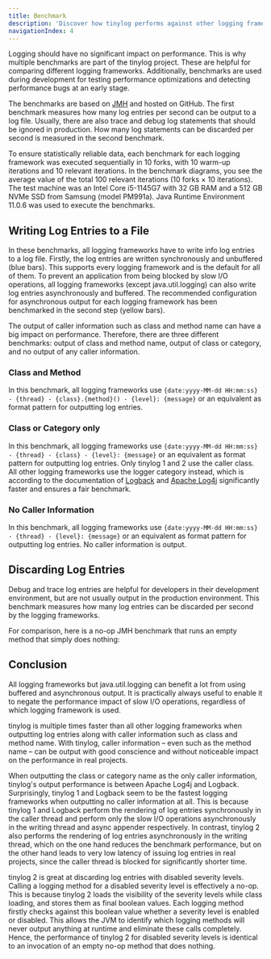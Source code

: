 ```yaml
---
title: Benchmark
description: 'Discover how tinylog performs against other logging frameworks. In-depth benchmarks comparing logging operations and caller information impact.'
navigationIndex: 4
---
```



Logging should have no significant impact on performance. This is why multiple benchmarks are part of the tinylog project. These are helpful for comparing different logging frameworks. Additionally, benchmarks are used during development for testing performance optimizations and detecting performance bugs at an early stage.

The benchmarks are based on [JMH](http://openjdk.java.net/projects/code-tools/jmh/) and <GitHubLink path="benchmarks">hosted on GitHub</GitHubLink>. The first benchmark measures how many log entries per second can be output to a log file. Usually, there are also trace and debug log statements that should be ignored in production. How many log statements can be discarded per second is measured in the second benchmark.

To ensure statistically reliable data, each benchmark for each logging framework was executed sequentially in 10 forks, with 10 warm-up iterations and 10 relevant iterations. In the benchmark diagrams, you see the average value of the total 100 relevant iterations (10 forks × 10 iterations). The test machine was an Intel Core i5-1145G7 with 32 GB RAM and a 512 GB NVMe SSD from Samsung (model PM991a). Java Runtime Environment 11.0.6 was used to execute the benchmarks.

## Writing Log Entries to a File

In these benchmarks, all logging frameworks have to write info log entries to a log file. Firstly, the log entries are written synchronously and unbuffered (blue bars). This supports every logging framework and is the default for all of them. To prevent an application from being blocked by slow I/O operations, all logging frameworks (except java.util.logging) can also write log entries asynchronously and buffered. The recommended configuration for asynchronous output for each logging framework has been benchmarked in the second step (yellow bars).

The output of caller information such as class and method name can have a big impact on performance. Therefore, there are three different benchmarks: output of class and method name, output of class or category, and no output of any caller information.

### Class and Method

In this benchmark, all logging frameworks use `{date:yyyy-MM-dd HH:mm:ss} - {thread} - {class}.{method}() - {level}: {message}` or an equivalent as format pattern for outputting log entries.

<Benchmark name="Framework" data="Processed Log Entries per Second" method="output" locationInfo="FULL" />

### Class or Category only

In this benchmark, all logging frameworks use `{date:yyyy-MM-dd HH:mm:ss} - {thread} - {class} - {level}: {message}` or an equivalent as format pattern for outputting log entries. Only tinylog 1 and 2 use the caller class. All other logging frameworks use the logger category instead, which is according to the documentation of [Logback](http://logback.qos.ch/manual/layouts.html#class) and [Apache Log4j](https://logging.apache.org/log4j/2.x/manual/pattern-layout.html#converter-class) significantly faster and ensures a fair benchmark.

<Benchmark name="Framework" data="Processed Log Entries per Second" method="output" locationInfo="CLASS_OR_CATEGORY_ONLY" />

### No Caller Information

In this benchmark, all logging frameworks use `{date:yyyy-MM-dd HH:mm:ss} - {thread} - {level}: {message}` or an equivalent as format pattern for outputting log entries. No caller information is output.

<Benchmark name="Framework" data="Processed Log Entries per Second" method="output" locationInfo="NONE" />

## Discarding Log Entries

Debug and trace log entries are helpful for developers in their development environment, but are not usually output in the production environment. This benchmark measures how many log entries can be discarded per second by the logging frameworks.

<Benchmark name="Framework" data="Processed Log Entries per Second" method="discard" locationInfo="CLASS_OR_CATEGORY_ONLY" />

For comparison, here is a no-op JMH benchmark that runs an empty method that simply does nothing:

<Benchmark name="No-Op Benchmark" data="Invocations per Second" method="emptyMethod" />

## Conclusion

All logging frameworks but java.util.logging can benefit a lot from using buffered and asynchronous output. It is practically always useful to enable it to negate the performance impact of slow I/O operations, regardless of which logging framework is used.

tinylog is multiple times faster than all other logging frameworks when outputting log entries along with caller information such as class and method name. With tinylog, caller information – even such as the method name – can be output with good conscience and without noticeable impact on the performance in real projects.

When outputting the class or category name as the only caller information, tinylog's output performance is between Apache Log4j and Logback. Surprisingly, tinylog 1 and Logback seem to be the fastest logging frameworks when outputting no caller information at all. This is because tinylog 1 and Logback perform the rendering of log entries synchronously in the caller thread and perform only the slow I/O operations asynchronously in the writing thread and async appender respectively. In contrast, tinylog 2 also performs the rendering of log entries asynchronously in the writing thread, which on the one hand reduces the benchmark performance, but on the other hand leads to very low latency of issuing log entries in real projects, since the caller thread is blocked for significantly shorter time.

tinylog 2 is great at discarding log entries with disabled severity levels. Calling a logging method for a disabled severity level is effectively a no-op. This is because tinylog 2 loads the visibility of the severity levels while class loading, and stores them as final boolean values. Each logging method firstly checks against this boolean value whether a severity level is enabled or disabled. This allows the JVM to identify which logging methods will never output anything at runtime and eliminate these calls completely. Hence, the performance of tinylog 2 for disabled severity levels is identical to an invocation of an empty no-op method that does nothing.
